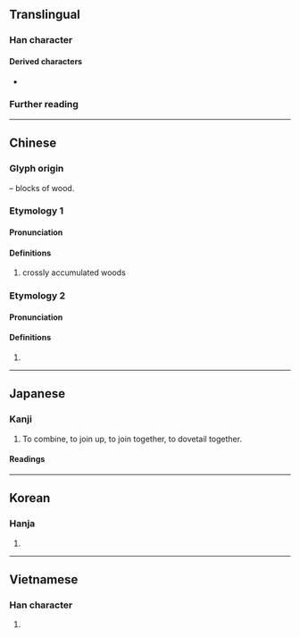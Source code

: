 {{also|黃|黄|再|爯}}
{{character info/new}}
==Translingual==

===Han character===
{{Han char|rn=13|rad=冂|as=08|sn=10|four=55557|canj=TTGB|ids=⿱𠀎冉}}

====Derived characters====
* {{l|mul|[[傋]], [[㗕]], [[𡏞]], [[媾]], [[𡻉]], [[㡚]], [[𢔵]], [[𢞡]], [[搆]], [[溝]], [[𤠰]], [[𬿗]], [[𢲱]], [[䐟]], [[構]], [[煹]], [[𪺱]], [[遘]], [[𥉇]], [[䃓]], [[𥠾]], [[𦃪]], [[耩]], [[𦩷]], [[褠]], [[講]], [[購]], [[𧽝]], [[𮜂]], [[𨪋]], [[鞲]], [[韝]]([[𫖕]]), [[𠞣]], [[𠢉]], [[斠]], [[覯]]([[觏]]), [[顜]], [[𪃺]], [[𨽩]], [[㝤]], [[𦵷]], [[𥧒]], [[篝]], [[𥻰]], [[𭔝]], [[𩄢]]}}

===Further reading===
{{Han ref|kx=0129.250|dkj=01540|dj=0291.160|hdz=10100.170|uh=5193}}

----

==Chinese==
{{zh-forms}}

===Glyph origin===
{{Han etym}}
{{liushu|p}} – blocks of wood.

===Etymology 1===
====Pronunciation====
{{zh-pron
|m=gòu
|c=gau3
|mn=kièr-/kiò-
|mc=2 
|oc=y,2
|ma=
|cat=n
}}

====Definitions====
{{zh-hanzi}}

# crossly accumulated woods

===Etymology 2===
====Pronunciation====
{{zh-pron
|m=gōu
|mc=1
|oc=n,1
|cat=
}}

====Definitions====
{{zh-hanzi}}

# {{zh-alt-form|溝|a numeral that refers to 10<sup>32</sup> or others|tr=-}}

----

==Japanese==

===Kanji===
{{ja-kanji|grade=|rs=冂08}}

# To combine, to join up, to join together, to dovetail together.

====Readings====
{{ja-readings
|on=こう
|kun=くむ, くみあわす, かまえる
}}

----

==Korean==

===Hanja===
{{ko-hanja|구}}

# {{rfdef|ko|sort=冂08}}

----

==Vietnamese==

===Han character===
{{vi-readings|rs=冂08|reading=cấu}}

# {{rfdef|vi|sort=冂08}}

{{cln|vi|Han tu}}